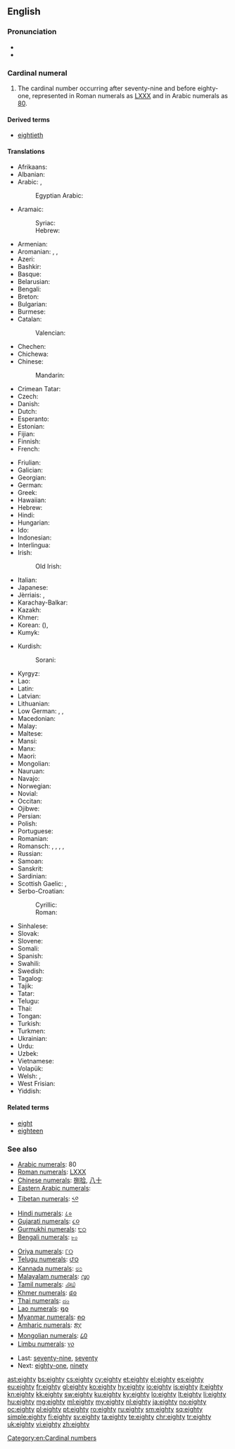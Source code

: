 ==English==

===Pronunciation===
* {{audio|en-us-eighty.ogg|Audio (US)}}
* {{rhymes|eɪti}}

===Cardinal numeral===
{{head|en|numeral}}

# The cardinal number occurring after seventy-nine and before eighty-one, represented in Roman numerals as [[LXXX]] and in Arabic numerals as [[80]].

====Derived terms====
* [[eightieth]]

====Translations====
{{trans-top|80}}
* Afrikaans: {{t-|af|tagtig}}
* Albanian: {{t-|sq|tetëdhjetë}}
* Arabic: {{t-|ar|ثَمانِينَ|tr=ṯamānīn|sc=Arab}}, {{qualifier|only nominative, formal}} {{t-|ar|ثَمانُونَ|tr=ṯamānūn|sc=Arab}}
*: Egyptian Arabic: {{tø|arz|تمنين|tr=tamanīn|sc=Arab}}
* Aramaic:
*: Syriac: {{tø|syc|ܬܡܢܐܝܢ|tr=tmān'īn|c}}
*: Hebrew: {{tø|arc|תמנאין|tr=tmān'īn|c}}
* Armenian: {{t-|hy|ութսուն|sc=Armn}}
* Aromanian: {{t-|rup|opdzãts}}, {{t-|rup|optdzãtsi}}, {{t-|rup|ubdzãts}}
* Azeri: {{t+|az|səksən}}
* Bashkir: {{tø|ba|һикһән|sc=Cyrl}}
* Basque: {{t+|eu|laurogei}}
* Belarusian: {{t-|be|восемдзесят|tr=vósemdzesjat|sc=Cyrl}}
* Bengali: {{t-|bn|আশি|tr=ashi|sc=Beng}}
* Breton: {{t+|br|pevar-ugent}}
* Bulgarian: {{t-|bg|осемдесет|tr=ósemdeset|sc=Cyrl}}
* Burmese: {{t-|my|ရှစ်ဆယ်|tr=shit-hsè|sc=Mymr}}
* Catalan: {{t+|ca|vuitanta}}
*: Valencian: {{t+|ca|huitanta}}
* Chechen: {{tø|ce|дезткъа}}
* Chichewa: {{tø|ny|makumi asanu ndiatatu}}
* Chinese:
*: Mandarin: {{t|cmn|八十|tr=bāshí|sc=Hani}}
* Crimean Tatar: {{tø|crh|seksen}}
* Czech: {{t+|cs|osmdesát}}
* Danish: {{t+|da|firs}}
* Dutch: {{t+|nl|tachtig|f}}
* Esperanto: {{t-|eo|okdek}}
* Estonian: {{t+|et|kaheksakümmend}}
* Fijian: {{t-|fj|walu saga vulu}}
* Finnish: {{t-|fi|kahdeksankymmentä}}
* French:<!-- xte chokes on this. -->
*: {{qualifier|France, Quebec, Belgium, Luxemburg, part of Switzerland}} {{t+|fr|quatre-vingts}}
*: {{qualifier|former word, Switzerland}} {{t+|fr|octante}}
*: {{qualifier|part of Switzerland}} {{t+|fr|huitante}}
* Friulian: {{tø|fur|otante}}
* Galician: {{t+|gl|oitenta}}
* Georgian: {{t-|ka|ოთხმოცი}}
* German: {{t+|de|achtzig|f}}
* Greek: {{t+|el|ογδόντα}}
* Hawaiian: {{tø|haw|kanawalu}}
* Hebrew: {{t-|he|שְׁמוֹנִים|m|f|tr=shmoním|sc=Hebr}}
* Hindi: {{t+|hi|अस्सी|tr=assī|sc=Deva}}
* Hungarian: {{t+|hu|nyolcvan}}
* Ido: {{t+|io|okadek}}
* Indonesian: {{t-|id|delapan puluh}}
* Interlingua: {{t-|ia|octanta}}
* Irish: {{t+|ga|ochtó}}
*: Old Irish: {{tø|sga|ochtmoga}}
* Italian: {{t+|it|ottanta}}
* Japanese: {{t+|ja|八十|tr=はちじゅう, hachijū|sc=Jpan}}
* Jèrriais: {{tø|roa-jer|huiptante}}, {{tø|roa-jer|quatre-vîngts}}
* Karachay-Balkar: {{tø|krc|сексен|tr=seksen|sc=Cyrl}}
* Kazakh: {{t|kk|сексен|tr=seksen|sc=Cyrl}}
* Khmer: {{t+|km|ប៉ែតសិប|tr=pɐət səp|sc=Khmr}}
* Korean: {{t+|ko|팔십|tr=palsip|sc=Kore}} ({{t+|ko|八十|sc=Kore}}), {{t+|ko|여든|tr=yeodeun|sc=Kore}}
* Kumyk: {{tø|kum|сексен|tr=seksen|sc=Cyrl}}
{{trans-mid}}
* Kurdish:
*: Sorani: {{t|ku|sc=ku-Arab|هه‌شتا}}
* Kyrgyz: {{t+|ky|сексен|tr=seksen|sc=Cyrl}}
* Lao: {{t-|lo|ແປດສິບ|tr=pɛ̏ːt síp|sc=Laoo}}
* Latin: {{t-|la|octōgintā}}
* Latvian: {{t+|lv|astoņdesmit}}
* Lithuanian: {{t+|lt|aštuoniasdešimt}}
* Low German: {{t-|nds|achttig}} {{qualifier|etymological spelling}}, {{t-|nds|achtig}}, {{t-|nds|tachentig}}
* Macedonian: {{t-|mk|осумдесет|tr=osúmdeset}}
* Malay: {{t-|ms|lapan puluh}}
* Maltese: {{t-|mt|tmenin}}
* Mansi: {{tø|mns|нёлсат|tr=ɲolsat}}
* Manx: {{t|gv|kiare feed}}
* Maori: {{t+|mi|waru tekau}}
* Mongolian: {{t-|mn|ная|tr=naja|sc=Cyrl}}
* Nauruan: {{t-|na|aojomo}}
* Navajo: {{tø|nv|tseebídiin|sc=nv-Latn}}
* Norwegian: {{t+|no|åtti}}
* Novial: {{tø|nov|otanti}}
* Occitan: {{t+|oc|ochanta}}
* Ojibwe: {{tø|oj|nishwaasimidana}}
* Persian: {{t+|fa|هشتاد|tr=haštâd}}
* Polish: {{t+|pl|osiemdziesiąt}}
* Portuguese: {{t+|pt|oitenta}}
* Romanian: {{t+|ro|optzeci}}
* Romansch: {{t-|rm|otganta}}, {{t-|rm|otgonta}}, {{t-|rm|otgànta}}, {{t-|rm|ochaunta}}, {{t-|rm|ottanta}}
* Russian: {{t+|ru|восемьдесят|tr=vósemʹdesjat|sc=Cyrl}}
* Samoan: {{t-|sm|valugafulu}}
* Sanskrit: {{t-|sa|अशीति|tr=aśītí|sc=Deva}}
* Sardinian: {{t-|sc|otanta}}
* Scottish Gaelic: {{qualifier|old system}} {{t-|gd|ceithir}} {{t-|gd|fichead}}, {{qualifier|new system}} {{t-|gd|ochdad}}
* Serbo-Croatian:
*: Cyrillic: {{t-|sh|осамдесет}}
*: Roman: {{t-|sh|osamdeset}}
* Sinhalese: {{t-|si|අසූව|tr=asoova|sc=Sinh}}
* Slovak: {{t-|sk|osemdesiat}}
* Slovene: {{t+|sl|osemdeset}}
* Somali: {{t-|so|Sideedan}}
* Spanish: {{t+|es|ochenta}}
* Swahili: {{t+|sw|themanini}}
* Swedish: {{t+|sv|åttio}}
* Tagalog: {{t+|tl|labingwalo}}
* Tajik: {{t-|tg|хаштод|tr=haštod|sc=Cyrl}}
* Tatar: {{t+|tt|сиксән|tr=siksän|sc=Cyrl}}
* Telugu: {{t+|te|ఎనభై|tr=enabhai}}
* Thai: {{t-|th|แปดสิบ|tr=bpàet sìp|sc=Thai}}
* Tongan: {{t-|to|valungofulu}}
* Turkish: {{t+|tr|seksen}}
* Turkmen: {{t+|tk|segsen}}
* Ukrainian: {{t+|uk|вісімдесят|tr=vísimdesjat|sc=Cyrl}}
* Urdu: {{t-|ur|اسی|tr=assī|sc=ur-Arab}}
* Uzbek: {{t-|uz|sakson}}
* Vietnamese: {{t+|vi|tám mươi}}
* Volapük: {{t+|vo|jöldeg}}
* Welsh: {{qualifier|vigesimal, traditional}} {{t+|cy|pedwar ugain}}, {{qualifier|decimal}} {{t+|cy|wyth deg}}
* West Frisian: {{t-|fy|tachtich}}
* Yiddish: {{t-|yi|אַכציק|tr=akhtsik|sc=Hebr}}
{{trans-bottom}}

====Related terms====
* [[eight]]
* [[eighteen]]

===See also===
{{rel-top|Symbols for eighty in various numeral systems}}
* [[w:Arabic numerals|Arabic numerals]]: 80
* [[w:Roman numerals|Roman numerals]]: [[LXXX]]
* [[w:Chinese numerals|Chinese numerals]]: [[捌]][[拾]], [[八]][[十]]
* [[w:Eastern Arabic numerals|Eastern Arabic numerals]]: {{l|mul|sc=Arab|٨٠}}
* [[w:Indian numerals|Tibetan numerals]]: [[༨༠]]
* [[w:Indian numerals|Hindi numerals]]: [[८०]]
* [[w:Indian numerals|Gujarati numerals]]: [[૮૦]]
* [[w:Indian numerals|Gurmukhi numerals]]: [[੮੦]]
* [[w:Indian numerals|Bengali numerals]]: [[৮০]]
{{mid2}}
* [[w:Indian numerals|Oriya numerals]]: [[୮୦]]
* [[w:Indian numerals|Telugu numerals]]: [[౮౦]]
* [[w:Indian numerals|Kannada numerals]]: [[೮೦]]
* [[w:Indian numerals|Malayalam numerals]]: [[൮൦]]
* [[w:Indian numerals|Tamil numerals]]: [[௮௰]]
* [[w:Khmer script|Khmer numerals]]: [[៨០]]
* [[w:Thai numerals|Thai numerals]]: [[๘๐]]
* [[w:Lao alphabet|Lao numerals]]: [[໘໐]]
* [[w:Burmese alphabet|Myanmar numerals]]: [[၈၀]]
* [[w:Amharic language|Amharic numerals]]: [[፰፲]]
* [[w:Mongolian alphabet|Mongolian numerals]]: [[᠘᠐]]
* [[w:Limbu language|Limbu numerals]]: [[᥎᥆]]
{{rel-bottom}}
* Last: [[seventy-nine]], [[seventy]]
* Next: [[eighty-one]], [[ninety]]

[[Category:en:Cardinal numbers]]

[[ast:eighty]]
[[bs:eighty]]
[[cs:eighty]]
[[cy:eighty]]
[[et:eighty]]
[[el:eighty]]
[[es:eighty]]
[[eu:eighty]]
[[fr:eighty]]
[[gl:eighty]]
[[ko:eighty]]
[[hy:eighty]]
[[io:eighty]]
[[is:eighty]]
[[it:eighty]]
[[kn:eighty]]
[[kk:eighty]]
[[sw:eighty]]
[[ku:eighty]]
[[ky:eighty]]
[[lo:eighty]]
[[lt:eighty]]
[[li:eighty]]
[[hu:eighty]]
[[mg:eighty]]
[[ml:eighty]]
[[my:eighty]]
[[nl:eighty]]
[[ja:eighty]]
[[no:eighty]]
[[oc:eighty]]
[[pl:eighty]]
[[pt:eighty]]
[[ro:eighty]]
[[ru:eighty]]
[[sm:eighty]]
[[sq:eighty]]
[[simple:eighty]]
[[fi:eighty]]
[[sv:eighty]]
[[ta:eighty]]
[[te:eighty]]
[[chr:eighty]]
[[tr:eighty]]
[[uk:eighty]]
[[vi:eighty]]
[[zh:eighty]]